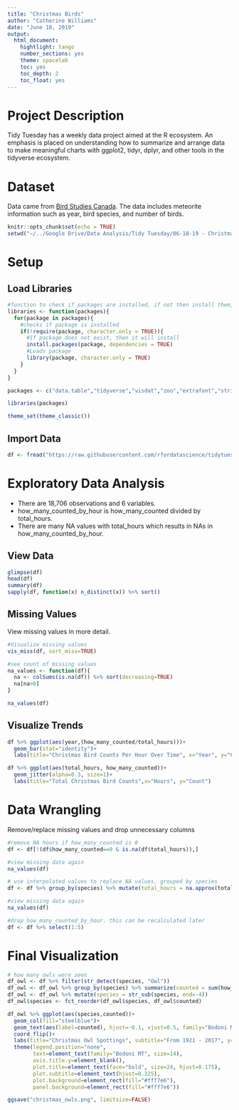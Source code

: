 ---
title: "Christmas Birds"
author: "Catherine Williams"
date: "June 18, 2019"
output:
  html_document:
    hightlight: tango
    number_sections: yes
    theme: spacelab
    toc: yes
    toc_depth: 2
    toc_float: yes
---
# Project Description

Tidy Tuesday has a weekly data project aimed at the R ecosystem. An emphasis is placed on understanding how to summarize and arrange data to make meaningful charts with ggplot2, tidyr, dplyr, and other tools in the tidyverse ecosystem.

# Dataset
Data came from [Bird Studies Canada](https://www.birdscanada.org/index.jsp). The data includes meteorite information such as year, bird species, and number of birds.

```{r setup, include=FALSE}
knitr::opts_chunk$set(echo = TRUE)
setwd("~/../Google Drive/Data Analysis/Tidy Tuesday/06-18-19 - Christmas Bird Counts/")
```

# Setup

## Load Libraries

```{r library, message=FALSE, results=FALSE}
#function to check if packages are installed, if not then install them, and load all packages
libraries <- function(packages){
  for(package in packages){
    #checks if package is installed
    if(!require(package, character.only = TRUE)){
      #If package does not exist, then it will install
      install.packages(package, dependencies = TRUE)
      #Loads package
      library(package, character.only = TRUE)
    }
  }
}

packages <- c("data.table","tidyverse","visdat","zoo","extrafont","stringr")

libraries(packages)

theme_set(theme_classic())
```

## Import Data

```{r import, message=FALSE}
df <- fread("https://raw.githubusercontent.com/rfordatascience/tidytuesday/master/data/2019/2019-06-18/bird_counts.csv", stringsAsFactors = TRUE)
```
# Exploratory Data Analysis

- There are 18,706 observations and 6 variables.
- how_many_counted_by_hour is how_many_counted divided by total_hours.
- There are many NA values with total_hours which results in NAs in how_many_counted_by_hour.

## View Data

```{r view}
glimpse(df)
head(df)
summary(df)
sapply(df, function(x) n_distinct(x)) %>% sort()
```

## Missing Values

View missing values in more detail.

```{r missing}
#Visualize missing values
vis_miss(df, sort_miss=TRUE)

#see count of missing values
na_values <- function(df){
  na <- colSums(is.na(df)) %>% sort(decreasing=TRUE)
  na[na>0]
}

na_values(df)
```

## Visualize Trends

```{r eda, warning=FALSE, out.width="75%"}
df %>% ggplot(aes(year,(how_many_counted/total_hours)))+
  geom_bar(stat="identity")+
  labs(title="Christmas Bird Counts Per Hour Over Time", x="Year", y="Count per Hour")

df %>% ggplot(aes(total_hours, how_many_counted))+
  geom_jitter(alpha=0.3, size=1)+
  labs(title="Total Christmas Bird Counts",x="Hours", y="Count")
```

# Data Wrangling

Remove/replace missing values and drop unnecessary columns

```{r wrangle}
#remove NA hours if how_many_counted is 0
df <- df[!(df$how_many_counted==0 & is.na(df$total_hours)),]

#view missing data again
na_values(df)

# use interpolated values to replace NA values, grouped by species
df <- df %>% group_by(species) %>% mutate(total_hours = na.approx(total_hours)) %>% ungroup()

#view missing data again
na_values(df)

#drop how_many_counted_by_hour. this can be recalculated later
df <- df %>% select(1:5)
```

# Final Visualization

```{r viz, out.width="100%"}
# how many owls were seen
df_owl <- df %>% filter(str_detect(species, "Owl"))
df_owl <- df_owl %>% group_by(species) %>% summarize(counted = sum(how_many_counted))
df_owl <- df_owl %>% mutate(species = str_sub(species, end=-4))
df_owl$species <- fct_reorder(df_owl$species, df_owl$counted)

df_owl %>% ggplot(aes(species,counted))+
  geom_col(fill="steelblue")+
  geom_text(aes(label=counted), hjust=-0.1, vjust=0.5, family="Bodoni MT", fontface="bold")+
  coord_flip()+
  labs(title="Christmas Owl Spottings", subtitle="From 1921 - 2017", y="Number Spotted")+
  theme(legend.position="none",
        text=element_text(family="Bodoni MT", size=14),
        axis.title.y=element_blank(),
        plot.title=element_text(face="bold", size=24, hjust=0.175),
        plot.subtitle=element_text(hjust=0.325),
        plot.background=element_rect(fill="#fff7e6"),
        panel.background=element_rect(fill="#fff7e6"))

ggsave("christmas_owls.png", limitsize=FALSE)
```

